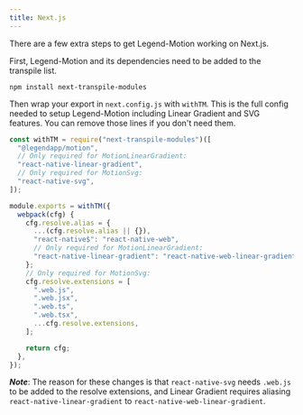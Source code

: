 ```yaml
---
title: Next.js
---
```


There are a few extra steps to get Legend-Motion working on Next.js.

First, Legend-Motion and its dependencies need to be added to the transpile list.


```npm
npm install next-transpile-modules
```

Then wrap your export in `next.config.js` with `withTM`. This is the full config needed to setup Legend-Motion including Linear Gradient and SVG features. You can remove those lines if you don't need them.

```js
const withTM = require("next-transpile-modules")([
  "@legendapp/motion",
  // Only required for MotionLinearGradient:
  "react-native-linear-gradient",
  // Only required for MotionSvg:
  "react-native-svg",
]);

module.exports = withTM({
  webpack(cfg) {
    cfg.resolve.alias = {
      ...(cfg.resolve.alias || {}),
      "react-native$": "react-native-web",
      // Only required for MotionLinearGradient:
      "react-native-linear-gradient": "react-native-web-linear-gradient",
    };
    // Only required for MotionSvg:
    cfg.resolve.extensions = [
      ".web.js",
      ".web.jsx",
      ".web.ts",
      ".web.tsx",
      ...cfg.resolve.extensions,
    ];

    return cfg;
  },
});
```

**_Note_**: The reason for these changes is that `react-native-svg` needs `.web.js` to be added to the resolve extensions, and Linear Gradient requires aliasing `react-native-linear-gradient` to `react-native-web-linear-gradient`.
